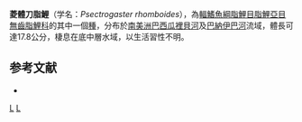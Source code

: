 {{Speciesbox 
| taxon = Psectrogaster rhomboides
| status = NE
| status_system = IUCN3.1
| authority =  [[Eigenmann|Eigenmann]] & [[Eigenmann|Eigenmann]], 1889
| synonyms = 
}}
'''菱體刀脂鯉'''（学名：''Psectrogaster rhomboides''），為[[輻鰭魚綱|輻鰭魚綱]][[脂鯉目|脂鯉目]][[脂鯉亞目|脂鯉亞目]][[無齒脂鯉科|無齒脂鯉科]]的其中一個[[種|種]]，分布於[[南美洲|南美洲]][[巴西|巴西]][[瓜裡貝河|瓜裡貝河]]及[[巴納伊巴河|巴納伊巴河]]流域，體長可達17.8公分，棲息在底中層水域，以生活習性不明。

==参考文献==
{{refbegin}}
*{{FishBase_species|genus=Psectrogaster|species=rhomboides|year=2013|month=8}}
{{refend}}
{{Taxonbar|from=Q6411749}}

[[Category:刀脂鯉屬|L]]
[[Category:1889年描述的鱼类|L]]


{{魚類小作品}}